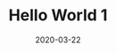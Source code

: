 ---
title: Hello World 1
slug: hello-world-1
date: 2020-03-22
feautureImage: bg.png
excerpt: Excerpt for hello world
---
